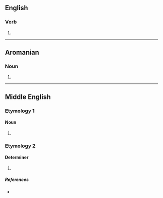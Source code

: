 ==English==

===Verb===
{{head|en|verb}}

# {{obsolete spelling of|hear|lang=en}}

----

==Aromanian==

===Noun===
{{head|rup|noun}}

# {{alternative form of|heari|lang=rup}}

----

==Middle English==

===Etymology 1===

====Noun====
{{head|enm|noun}}

# {{alt form|lang=enm|here|t=army|id=army}}

===Etymology 2===

====Determiner====
{{head|enm|determiner}}

# {{alt form|here|lang=enm|t=their|id=their}}

=====References=====
* {{R:MED Online|entry=her(e (pron.) |id=MED20493 |accessdate=12 June 2018}}